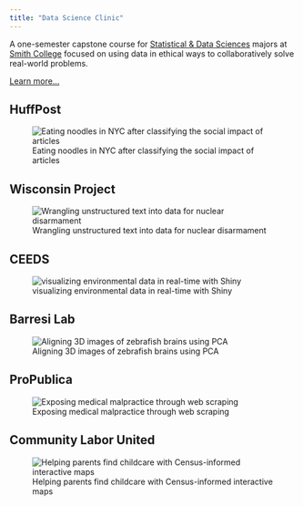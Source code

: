```yaml
---
title: "Data Science Clinic"
---
```



A one-semester capstone course for [Statistical & Data Sciences](http://www.smith.edu/sds) majors at [Smith College](http://www.smith.edu) focused on using data in ethical ways to collaboratively solve real-world problems. 

<a class="btn btn-primary btn-lg" href="sponsors.html" role="button">Learn more...</a>


::: {.panel-tabset}

## HuffPost
![Eating noodles in NYC after classifying the social impact of articles](img/20180507_133125.jpg)

## Wisconsin Project
![Wrangling unstructured text into data for nuclear disarmament](img/20190426_154744.jpg)

## CEEDS
![visualizing environmental data in real-time with Shiny](img/20190502_135916.jpg)

## Barresi Lab
![Aligning 3D images of zebrafish brains using PCA](img/20190503_120926.jpg)

## ProPublica
![Exposing medical malpractice through web scraping](img/20190506_150817.jpg)

## Community Labor United
![Helping parents find childcare with Census-informed interactive maps](img/20190507_133254.jpg)
:::
